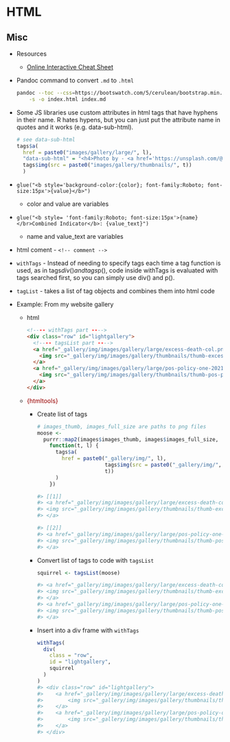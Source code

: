# HTML {#sec-html .unnumbered}

## Misc {#sec-html-misc .unnumbered}

-   Resources

    -   [Online Interactive Cheat Sheet](https://htmlcheatsheet.com/)

-   Pandoc command to convert `.md` to `.html`

    ``` bash
    pandoc --toc --css=https://bootswatch.com/5/cerulean/bootstrap.min.css \
        -s -o index.html index.md
    ```

-   Some JS libraries use custom attributes in html tags that have hyphens in their name. R hates hypens, but you can just put the attribute name in quotes and it works (e.g. [data-sub-html]{.arg-text}).

    ``` r
    # see data-sub-html
    tags$a(
      href = paste0("images/gallery/large/", l),
      "data-sub-html" = "<h4>Photo by - <a href='https://unsplash.com/@entrycube' >Diego Guzmán </a>",
      tags$img(src = paste0("images/gallery/thumbnails/", t))
      )
    ```

-   `glue("<b style='background-color:{color}; font-family:Roboto; font-size:15px'>{value}</b>")`

    -   [color]{.var-text} and [value]{.var-text} are variables

-   `glue("<b style= 'font-family:Roboto; font-size:15px'>{name}</br>Combined Indicator</b>: {value_text}")`

    -   [name]{.var-text} and [value_text]{.var-text} are variables

-   html coment - `<!-- comment -->`

-   `withTags` - Instead of needing to specify tags each time a tag function is used, as in tags$div() and tags$p(), code inside withTags is evaluated with tags searched first, so you can simply use div() and p().

-   `tagList` - takes a list of tag objects and combines them into html code

-   [Example]{.ribbon-highlight}: From my website gallery

    -   html

        ``` html
        <!---- withTags part ---->
        <div class="row" id="lightgallery">
          <!---- tagsList part ---->
          <a href="_gallery/img/images/gallery/large/excess-death-col.png">
            <img src="_gallery/img/images/gallery/thumbnails/thumb-excess-death-col.png"/>
          </a>
          <a href="_gallery/img/images/gallery/large/pos-policy-one-2021-06-20.png">
            <img src="_gallery/img/images/gallery/thumbnails/thumb-pos-policy-one-2021-06-20.png"/>
          </a>
        </div>
        ```

    -   [{htmltools}]{style="color: #990000"}

        -   Create list of tags

            ``` r
            # images_thumb, images_full_size are paths to png files
            moose <- 
              purrr::map2(images$images_thumb, images$images_full_size, 
                function(t, l) {
                  tags$a(
                    href = paste0("_gallery/img/", l),
                                  tags$img(src = paste0("_gallery/img/", 
                                  t))
                  )
                })

            #> [[1]]
            #> <a href="_gallery/img/images/gallery/large/excess-death-col.png">
            #> <img src="_gallery/img/images/gallery/thumbnails/thumb-excess-death-col.png"/>
            #> </a>

            #> [[2]]
            #> <a href="_gallery/img/images/gallery/large/pos-policy-one-2021-06-20.png">
            #> <img src="_gallery/img/images/gallery/thumbnails/thumb-pos-policy-one-2021-06-20.png"/>
            #> </a>
            ```

        -   Convert list of tags to code with `tagsList`

            ``` r
            squirrel <- tagsList(moose)

            #> <a href="_gallery/img/images/gallery/large/excess-death-col.png">
            #> <img src="_gallery/img/images/gallery/thumbnails/thumb-excess-death-col.png"/>
            #> </a>
            #> <a href="_gallery/img/images/gallery/large/pos-policy-one-2021-06-20.png">
            #> <img src="_gallery/img/images/gallery/thumbnails/thumb-pos-policy-one-2021-06-20.png"/>
            #> </a>
            ```

        -   Insert into a div frame with `withTags`

            ``` r
            withTags(
              div(
                class = "row",
                id = "lightgallery",
                squirrel
              )
            )
            #> <div class="row" id="lightgallery">
            #>    <a href="_gallery/img/images/gallery/large/excess-death-col.png">
            #>        <img src="_gallery/img/images/gallery/thumbnails/thumb-excess-death-col.png"/>
            #>    </a>
            #>    <a href="_gallery/img/images/gallery/large/pos-policy-one-2021-06-20.png">
            #>        <img src="_gallery/img/images/gallery/thumbnails/thumb-pos-policy-one-2021-06-20.png"/>
            #>    </a>
            #> </div>
            ```
